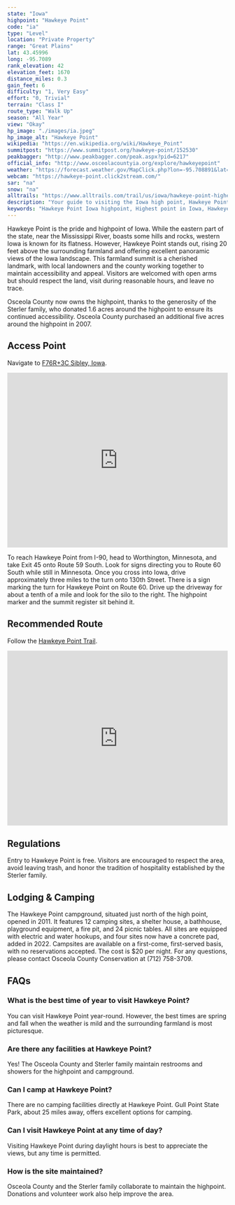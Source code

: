 ```yaml
---
state: "Iowa"
highpoint: "Hawkeye Point"
code: "ia"
type: "Level"
location: "Private Property"
range: "Great Plains"
lat: 43.45996
long: -95.7089
rank_elevation: 42
elevation_feet: 1670
distance_miles: 0.3
gain_feet: 6
difficulty: "1, Very Easy"
effort: "0, Trivial"
terrain: "Class I"
route_type: "Walk Up"
season: "All Year"
view: "Okay"
hp_image: "./images/ia.jpeg"
hp_image_alt: "Hawkeye Point"
wikipedia: "https://en.wikipedia.org/wiki/Hawkeye_Point"
summitpost: "https://www.summitpost.org/hawkeye-point/152530"
peakbagger: "http://www.peakbagger.com/peak.aspx?pid=6217"
official_info: "http://www.osceolacountyia.org/explore/hawkeyepoint"
weather: "https://forecast.weather.gov/MapClick.php?lon=-95.708891&lat=43.460154"
webcam: "https://hawkeye-point.click2stream.com/"
sar: "na"
snow: "na"
alltrails: "https://www.alltrails.com/trail/us/iowa/hawkeye-point-highest-point-in-iowa"
description: "Your guide to visiting the Iowa high point, Hawkeye Point."
keywords: "Hawkeye Point Iowa highpoint, Highest point in Iowa, Hawkeye Point access directions, Camping at Hawkeye Point"
---
```


Hawkeye Point is the pride and highpoint of Iowa. While the eastern part of the state, near the Mississippi River, boasts some hills and rocks, western Iowa is known for its flatness. However, Hawkeye Point stands out, rising 20 feet above the surrounding farmland and offering excellent panoramic views of the Iowa landscape. This farmland summit is a cherished landmark, with local landowners and the county working together to maintain accessibility and appeal. Visitors are welcomed with open arms but should respect the land, visit during reasonable hours, and leave no trace.

Osceola County now owns the highpoint, thanks to the generosity of the Sterler family, who donated 1.6 acres around the highpoint to ensure its continued accessibility. Osceola County purchased an additional five acres around the highpoint in 2007.

## Access Point
Navigate to <a target="_blank" href="https://maps.app.goo.gl/W6uhrgJHrycpHHSE7">F76R+3C Sibley, Iowa</a>.

<iframe src="https://www.google.com/maps/embed?pb=!1m18!1m12!1m3!1d1155.9458985200167!2d-95.71008522782506!3d43.46008577049584!2m3!1f0!2f0!3f0!3m2!1i1024!2i768!4f13.1!3m3!1m2!1s0x878c883589f6c6d9%3A0x262fd24834e44d19!2sHawkeye%20Point!5e0!3m2!1sen!2sus!4v1720752376957!5m2!1sen!2sus" width="100%" height="400" style="border:0;" allowfullscreen="" loading="lazy" referrerpolicy="no-referrer-when-downgrade"></iframe>

To reach Hawkeye Point from I-90, head to Worthington, Minnesota, and take Exit 45 onto Route 59 South. Look for signs directing you to Route 60 South while still in Minnesota. Once you cross into Iowa, drive approximately three miles to the turn onto 130th Street. There is a sign marking the turn for Hawkeye Point on Route 60. Drive up the driveway for about a tenth of a mile and look for the silo to the right. The highpoint marker and the summit register sit behind it.

## Recommended Route
Follow the <a target="_blank" href="https://www.alltrails.com/trail/us/iowa/hawkeye-point-highest-point-in-iowa">Hawkeye Point Trail</a>.

<iframe class="alltrails" src="https://www.alltrails.com/widget/trail/us/iowa/hawkeye-point-highest-point-in-iowa?scrollZoom=false&elevationDiagram=false&u=i&sh=cmpl5n" width="100%" height="400" frameborder="0" scrolling="no" marginheight="0" marginwidth="0" title="AllTrails: Trail Guides and Maps for Hiking, Camping, and Running"></iframe>

## Regulations
Entry to Hawkeye Point is free. Visitors are encouraged to respect the area, avoid leaving trash, and honor the tradition of hospitality established by the Sterler family.

## Lodging & Camping
The Hawkeye Point campground, situated just north of the high point, opened in 2011. It features 12 camping sites, a shelter house, a bathhouse, playground equipment, a fire pit, and 24 picnic tables. All sites are equipped with electric and water hookups, and four sites now have a concrete pad, added in 2022. Campsites are available on a first-come, first-served basis, with no reservations accepted. The cost is $20 per night. For any questions, please contact Osceola County Conservation at (712) 758-3709.

## FAQs

### What is the best time of year to visit Hawkeye Point?
You can visit Hawkeye Point year-round. However, the best times are spring and fall when the weather is mild and the surrounding farmland is most picturesque.

### Are there any facilities at Hawkeye Point?
Yes! The Osceola County and Sterler family maintain restrooms and showers for the highpoint and campground. 

### Can I camp at Hawkeye Point?
There are no camping facilities directly at Hawkeye Point. Gull Point State Park, about 25 miles away, offers excellent options for camping.

### Can I visit Hawkeye Point at any time of day?
Visiting Hawkeye Point during daylight hours is best to appreciate the views, but any time is permitted.

### How is the site maintained?
Osceola County and the Sterler family collaborate to maintain the highpoint. Donations and volunteer work also help improve the area.



